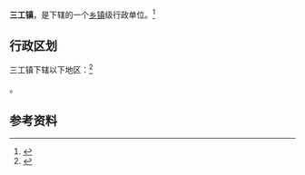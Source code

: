{{中国乡级行政区|65/23/01/101/000}}

'''三工镇'''，是{{PRC admin/fullname|65/23/01/101/000|3}}下辖的一个[[乡镇|乡镇]]级行政单位。<ref>{{PRC admin/ref sgc|{{PRC admin/parent|65/23/01/101/000}}}}</ref>

== 行政区划 ==

三工镇下辖以下地区：<ref>{{PRC admin/ref sgc|65/23/01/101/000}}</ref>

{{PRC admin/children|65/23/01/101/000}}。

== 参考资料 ==

{{reflist}}

{{行政区划小作品}}
{{PRC admin/navcat|65/23/01/101/000}}
